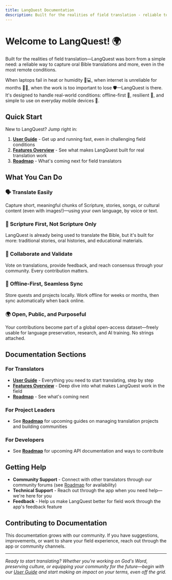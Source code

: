 ```yaml
---
title: LangQuest Documentation
description: Built for the realities of field translation - reliable tools for capturing oral Bible translations and more, even in the most remote conditions
---
```


# Welcome to LangQuest! 🌍

Built for the realities of field translation—LangQuest was born from a simple need: a reliable way to capture oral Bible translations and more, even in the most remote conditions.

When laptops fail in heat or humidity 🥵💻, when internet is unreliable for months 📶❌, when the work is too important to lose 🛡️—LangQuest is there. It's designed to handle real-world conditions: offline-first 📡, resilient 💪, and simple to use on everyday mobile devices 📱.

## Quick Start

New to LangQuest? Jump right in:

1. **[User Guide](/docs/user-guide)** - Get up and running fast, even in challenging field conditions
2. **[Features Overview](/docs/features)** - See what makes LangQuest built for real translation work
3. **[Roadmap](/docs/roadmap)** - What's coming next for field translators

## What You Can Do

### 🗣️ Translate Easily
Capture short, meaningful chunks of Scripture, stories, songs, or cultural content (even with images!)—using your own language, by voice or text.

### 📖 Scripture First, Not Scripture Only
LangQuest is already being used to translate the Bible, but it's built for more: traditional stories, oral histories, and educational materials.

### 💬 Collaborate and Validate
Vote on translations, provide feedback, and reach consensus through your community. Every contribution matters.

### 📡 Offline-First, Seamless Sync
Store quests and projects locally. Work offline for weeks or months, then sync automatically when back online.

### 🌍 Open, Public, and Purposeful
Your contributions become part of a global open-access dataset—freely usable for language preservation, research, and AI training. No strings attached.

## Documentation Sections

### For Translators
- **[User Guide](/docs/user-guide)** - Everything you need to start translating, step by step
- **[Features Overview](/docs/features)** - Deep dive into what makes LangQuest work in the field
- **[Roadmap](/docs/roadmap)** - See what's coming next

### For Project Leaders
- See **[Roadmap](/docs/roadmap)** for upcoming guides on managing translation projects and building communities

### For Developers
- See **[Roadmap](/docs/roadmap)** for upcoming API documentation and ways to contribute

## Getting Help

- **Community Support** - Connect with other translators through our community forums (see [Roadmap](/docs/roadmap) for availability)
- **Technical Support** - Reach out through the app when you need help—we're here for you
- **Feedback** - Help us make LangQuest better for field work through the app's feedback feature

## Contributing to Documentation

This documentation grows with our community. If you have suggestions, improvements, or want to share your field experience, reach out through the app or community channels.

---

*Ready to start translating? Whether you're working on God's Word, preserving culture, or equipping your community for the future—begin with our [User Guide](/docs/user-guide) and start making an impact on your terms, even off the grid.*
